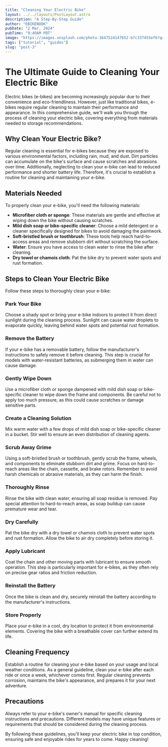 ```yaml
---
title: "Cleaning Your Electric Bike"
layout: ../../layouts/PostLayout.astro
description: "A Step-By-Step Guide"
author: "EBIKENOOK"
pubDate: "2 Mar, 2024"
pubTime: "9:40AM PDT"
image: "https://images.unsplash.com/photo-1647524147652-b7c337455ef6?q=80&w=2344&auto=format&fit=crop&ixlib=rb-4.0.3&ixid=M3wxMjA3fDB8MHxwaG90by1wYWdlfHx8fGVufDB8fHx8fA%3D%3D"
tags: ["tutorial", "guides"]
slug: "post-3"
---
```


# The Ultimate Guide to Cleaning Your Electric Bike

Electric bikes (e-bikes) are becoming increasingly popular due to their convenience and eco-friendliness. However, just like traditional bikes, e-bikes require regular cleaning to maintain their performance and appearance. In this comprehensive guide, we'll walk you through the process of cleaning your electric bike, covering everything from materials needed to storage recommendations.

## Why Clean Your Electric Bike?

Regular cleaning is essential for e-bikes because they are exposed to various environmental factors, including rain, mud, and dust. Dirt particles can accumulate on the bike's surface and cause scratches and abrasions over time. Additionally, neglecting to clean your e-bike can lead to reduced performance and shorter battery life. Therefore, it's crucial to establish a routine for cleaning and maintaining your e-bike.

## Materials Needed

To properly clean your e-bike, you'll need the following materials:

- **Microfiber cloth or sponge**: These materials are gentle and effective at wiping down the bike without causing scratches.
- **Mild dish soap or bike-specific cleaner**: Choose a mild detergent or a cleaner specifically designed for bikes to avoid damaging the paintwork.
- **Soft-bristled brush or toothbrush**: These tools help reach hard-to-access areas and remove stubborn dirt without scratching the surface.
- **Water**: Ensure you have access to clean water to rinse the bike after cleaning.
- **Dry towel or chamois cloth**: Pat the bike dry to prevent water spots and rust formation.

## Steps to Clean Your Electric Bike

Follow these steps to thoroughly clean your e-bike:

### Park Your Bike

Choose a shady spot or bring your e-bike indoors to protect it from direct sunlight during the cleaning process. Sunlight can cause water droplets to evaporate quickly, leaving behind water spots and potential rust formation.

### Remove the Battery

If your e-bike has a removable battery, follow the manufacturer's instructions to safely remove it before cleaning. This step is crucial for models with water-resistant batteries, as submerging them in water can cause damage.

### Gently Wipe Down

Use a microfiber cloth or sponge dampened with mild dish soap or bike-specific cleaner to wipe down the frame and components. Be careful not to apply too much pressure, as this could cause scratches or damage sensitive parts.

### Create a Cleaning Solution

Mix warm water with a few drops of mild dish soap or bike-specific cleaner in a bucket. Stir well to ensure an even distribution of cleaning agents.

### Scrub Away Grime

Using a soft-bristled brush or toothbrush, gently scrub the frame, wheels, and components to eliminate stubborn dirt and grime. Focus on hard-to-reach areas like the chain, cassette, and brake rotors. Remember to avoid harsh chemicals or abrasive materials, as they can harm the finish.

### Thoroughly Rinse

Rinse the bike with clean water, ensuring all soap residue is removed. Pay special attention to hard-to-reach areas, as soap buildup can cause premature wear and tear.

### Dry Carefully

Pat the bike dry with a dry towel or chamois cloth to prevent water spots and rust formation. Allow the bike to air dry completely before storing it.

### Apply Lubricant

Coat the chain and other moving parts with lubricant to ensure smooth operation. This step is particularly important for e-bikes, as they often rely on precise gear ratios and friction reduction.

### Reinstall the Battery

Once the bike is clean and dry, securely reinstall the battery according to the manufacturer's instructions.

### Store Properly

Place your e-bike in a cool, dry location to protect it from environmental elements. Covering the bike with a breathable cover can further extend its life.

## Cleaning Frequency

Establish a routine for cleaning your e-bike based on your usage and local weather conditions. As a general guideline, clean your e-bike after each ride or once a week, whichever comes first. Regular cleaning prevents corrosion, maintains the bike's appearance, and prepares it for your next adventure.

## Precautions

Always refer to your e-bike's owner's manual for specific cleaning instructions and precautions. Different models may have unique features or requirements that should be considered during the cleaning process.

By following these guidelines, you'll keep your electric bike in top condition, ensuring safe and enjoyable rides for years to come. Happy cleaning!
